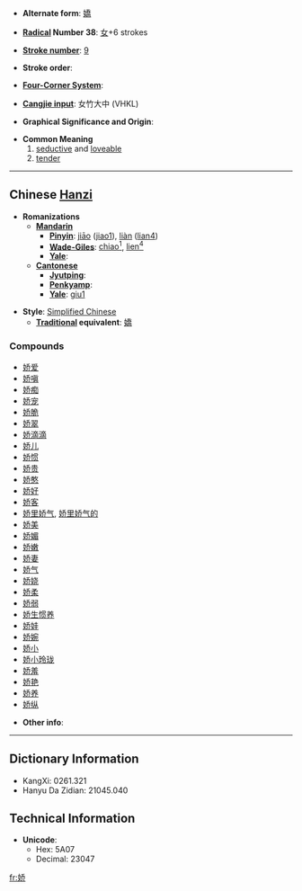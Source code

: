 * '''Alternate form''': [[嬌]]

* '''[[Wiktionary:Chinese radical index| Radical]] Number 38''': [[Wiktionary:Chinese radical index 女|女]]+6 strokes

* '''[[Wiktionary:Chinese total strokes index|Stroke number]]''': [[Wiktionary:Chinese total strokes index 9|9]]

* '''Stroke order''': 

* '''[[Wiktionary:Chinese four corner index|Four-Corner System]]''': 

* '''[[Wiktionary:Chinese Cangjie index|Cangjie input]]''': 女竹大中 (VHKL)

* '''Graphical Significance and Origin''': 

* '''Common Meaning'''
*# [[seductive]] and [[loveable]]
*# [[tender]]


----

== Chinese [[Hanzi]] ==

* '''Romanizations'''
** '''[[Mandarin]]'''
*** '''[[Pinyin]]''': [[jiāo]] ([[jiao1]]), [[liàn]] ([[lian4]])
*** '''[[Wade-Giles]]''': [[chiao1|chiao<sup>1</sup>]], [[lien4|lien<sup>4</sup>]]
*** '''[[Yale]]''': 
** '''[[Cantonese]]'''
*** '''[[Jyutping]]''':
*** '''[[Penkyamp]]''': 
*** '''[[Yale]]''': [[giu1]]

* '''Style''': [[Simplified Chinese]] 
** '''[[Traditional Chinese|Traditional]] equivalent''': [[嬌]]

===Compounds===
*[[娇爱]]
*[[娇嗔]]
*[[娇痴]]
*[[娇宠]]
*[[娇脆]]
*[[娇翠]]
*[[娇滴滴]]
*[[娇儿]]
*[[娇惯]]
*[[娇贵]]
*[[娇憨]]
*[[娇好]]
*[[娇客]]
*[[娇里娇气]], [[娇里娇气的]]
*[[娇美]]
*[[娇媚]]
*[[娇嫩]]
*[[娇妻]]
*[[娇气]]
*[[娇娆]]
*[[娇柔]]
*[[娇弱]]
*[[娇生惯养]]
*[[娇娃]]
*[[娇婉]]
*[[娇小]]
*[[娇小玲珑]]
*[[娇羞]]
*[[娇艳]]
*[[娇养]]
*[[娇纵]]

* '''Other info''': 

----

== Dictionary Information ==

* KangXi: 0261.321
* Hanyu Da Zidian: 21045.040

== Technical Information ==

* '''Unicode''':
** Hex: 5A07
** Decimal: 23047

[[fr:娇]]
